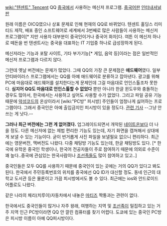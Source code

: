 [[wiki:"텐센트" Tencent]] QQ
[[중국]]에서 사용하는 메신저 프로그램.
[http://im.qq.com/qq/2011/beta3/ 중국어판]
[http://www.imqq.com/ 인터내셔널판]

원래 이름은 OICQ였으나 상표 문제로 인해 현재의 QQ로 바뀌었다. 텐센트 홀딩스 리미티드 제작, 배포 중인 소프트웨어로 세계에서 3번째로 많은 사람들이 사용하는 메신저 프로그램이[* 지만 사용자 대부분이 중국인이거나 중국어 화자]다. 여튼 이 메신저 하나로 떼돈을 번 텐센트사는 중국을 대표하는 IT 기업중 하나로 급성장하게 된다.

메신저라는 기능과 포탈 사이트, 기타 부가기능[* 게임, 음악 등]이라는 점은 일반적인 메신저 프로그램과 다르지 않다.  

그런데 옛날 버전에는 문제가 많았다. 그때 QQ의 가장 큰 문제점은 '''애드웨어'''였다. 일부 안티바이러스 프로그램에서는 QQ를 아예 애드웨어로 분류하고 잡아낸다. 광고를 위해 PC에 마음대로 애드웨어를 설치한다는게 문제인데 그걸 마음대로 언인스톨조차 못한다. '''심지어 QQ도 마음대로 언인스톨할 수 없었다'''  뿐만 아니라 한글 윈도우와 충돌하는 경우도 많아서, 한국에서는 사용하고 싶어도 사용할 수가 없었다. 그리고 파일 공유 기능 때문에 [[악성코드]]의 온상이라서 [wiki:"PC방" 피시방] 주인들이 엄청나게 싫어하는 프로그램이다. 그래서 중국인은 아예 출입금지인 피시방이 있을 정도다. [http://www.ilovepcbang.com/news/articleView.html?idxno=7435 관련 기사] --그냥 안 쓰는 게 낫다.--

'''그러나 최근 버전에는 그런 게 없어졌다.''' 업그레이드되면서 개악된 [[네이트온]]보다 더 나을 정도. 다른 메신저에 없는 제법 편리한 기능도 있는데, 자기 화면을 캡쳐해서 상대에게 보낼 수 있는 기능이다. 굳이 번거롭게 사진 파일을 보낼필요 없으니 편리하다.  최근에는 영문버전, 맥버전도 나왔다. 다중 채팅방 기능도 있는데,  한글 채팅방도 있다. [* 한국에 유학온 중국인 학생이나, 한국어 전공자들이 주로 참여하기 때문에 의외로 수준이 꽤 높다..중국에 관심있는 한국사람이나 [[조선족]]들도 많이 참여하고 있고..]

중국인들은 모두 QQ를 사용하기 때문에 중국인이 있는 곳에는 거의 QQ가 있다고 봐도 된다. 한국에서 주민등록번호의 위치를 중국에선 QQ ID가 대신할 정도. 동네 인근의 대학교 도서관 등은 물론이고 가끔 피시방에서도 볼 수 있다. 최근에는 ios와 안드로이드 어플로도 나왔다.

같은 나라의 체리(치루이)자동차에서 내놓은 [[마티즈]] 짝퉁과는 관련이 없다.

한국에서도 중국인들이 많거나 자주 왕래, 여행하는 지역 및 [[조선족]]이 밀집하고 있는 거주 지역 인근 PC방이라면 QQ 안 깔린 컴퓨터를 찾기 어렵다. 도쿄에 있는 중국인 PC방은 피시방 이름이 아예 QQ피시방이다.
